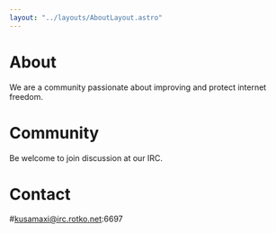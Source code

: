 ```yaml
---
layout: "../layouts/AboutLayout.astro"
---
```




# About

We are a community passionate about improving and protect internet freedom.

# Community

Be welcome to join discussion at our IRC.

# Contact

#kusamaxi@irc.rotko.net:6697
